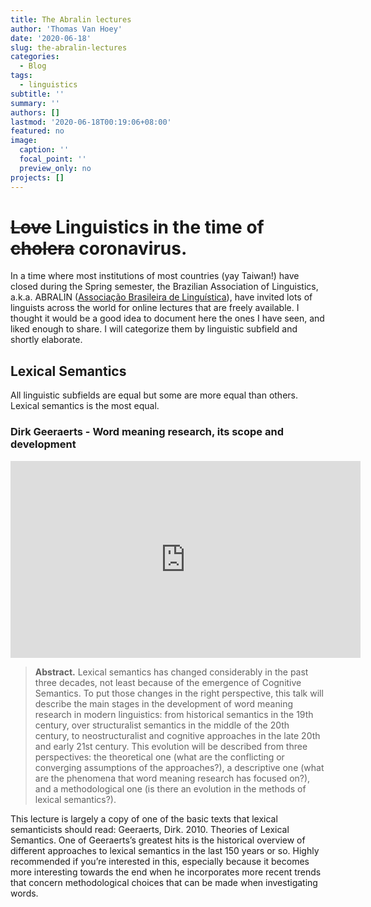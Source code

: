 ```yaml
---
title: The Abralin lectures
author: 'Thomas Van Hoey'
date: '2020-06-18'
slug: the-abralin-lectures
categories:
  - Blog
tags:
  - linguistics
subtitle: ''
summary: ''
authors: []
lastmod: '2020-06-18T00:19:06+08:00'
featured: no
image:
  caption: ''
  focal_point: ''
  preview_only: no
projects: []
---
```


# ~~Love~~ Linguistics in the time of ~~cholera~~ coronavirus. 

In a time where most institutions of most countries (yay Taiwan!) have closed during the Spring semester, the Brazilian Association of Linguistics, a.k.a. ABRALIN ([Associação Brasileira de Linguística](https://www.abralin.org/site/en/home-page/)), have invited lots of linguists across the world for online lectures that are freely available.
I thought it would be a good idea to document here the ones I have seen, and liked enough to share.
I will categorize them by linguistic subfield and shortly elaborate.

## Lexical Semantics

All linguistic subfields are equal but some are more equal than others.
Lexical semantics is the most equal.

### Dirk Geeraerts - Word meaning research, its scope and development

<iframe width="560" height="315" src="https://www.youtube.com/embed/CzeD4GIfn9s" frameborder="0" allow="accelerometer; autoplay; encrypted-media; gyroscope; picture-in-picture" allowfullscreen></iframe>

>
**Abstract.**
Lexical semantics has changed considerably in the past three decades, not least because of the emergence of Cognitive Semantics. 
To put those changes in the right perspective, this talk will describe the main stages in the development of word meaning research in modern linguistics: from historical semantics in the 19th century, over structuralist semantics in the middle of the 20th century, to neostructuralist and cognitive approaches in the late 20th and early 21st century. 
This evolution will be described from three perspectives: the theoretical one (what are the conflicting or converging assumptions of the approaches?), a descriptive one (what are the phenomena that word meaning research has focused on?), and a methodological one (is there an evolution in the methods of lexical semantics?).


This lecture is largely a copy of one of the basic texts that lexical semanticists should read: Geeraerts, Dirk. 2010. Theories of Lexical Semantics. 
One of Geeraerts's greatest hits is the historical overview of different approaches to lexical semantics in the last 150 years or so. 
Highly recommended if you're interested in this, especially because it becomes more interesting towards the end when he incorporates more recent trends that concern methodological choices that can be made when investigating words.



















